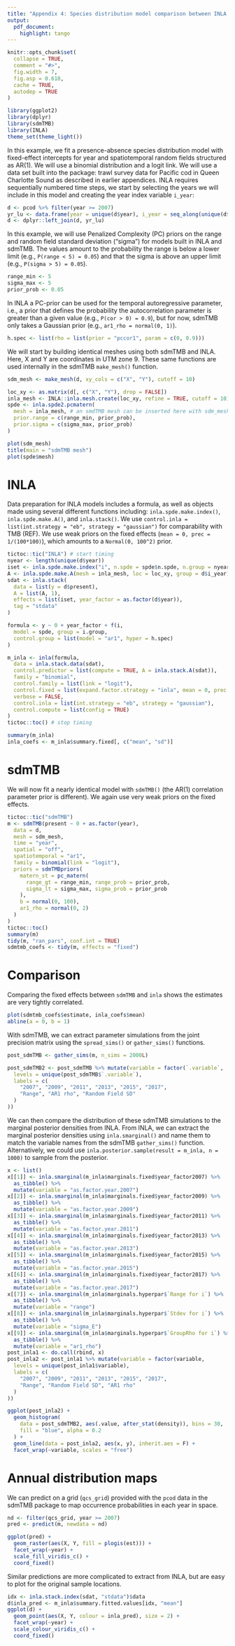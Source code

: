 ```yaml
---
title: "Appendix 4: Species distribution model comparison between INLA and sdmTMB"
output:
  pdf_document:
    highlight: tango
---
```


```r
knitr::opts_chunk$set(
  collapse = TRUE,
  comment = "#>",
  fig.width = 7,
  fig.asp = 0.618,
  cache = TRUE,
  autodep = TRUE
)
```


```r
library(ggplot2)
library(dplyr)
library(sdmTMB)
library(INLA)
theme_set(theme_light())
```
<!-- # library(inlabru) -->

In this example, we fit a presence-absence species distribution model with fixed-effect intercepts for year and spatiotemporal random fields structured as AR(1). 
We will use a binomial distribution and a logit link. 
We will use a data set built into the package: trawl survey data for Pacific cod in Queen Charlotte Sound as described in earlier appendices.
INLA requires sequentially numbered time steps, we start by selecting the years we will include in this model and creating the year index variable `i_year`:

```r
d <- pcod %>% filter(year >= 2007)
yr_lu <- data.frame(year = unique(d$year), i_year = seq_along(unique(d$year)))
d <- dplyr::left_join(d, yr_lu)
```

In this example, we will use Penalized Complexity (PC) priors on the range and random field standard deviation ("sigma") for models built in INLA and sdmTMB.
The values amount to the probability the range is below a lower limit (e.g., `P(range < 5) = 0.05`) and that the sigma is above an upper limit (e.g., `P(sigma > 5) = 0.05`).

```r
range_min <- 5
sigma_max <- 5
prior_prob <- 0.05
```

In INLA a PC-prior can be used for the temporal autoregressive parameter, i.e., a prior that defines the probability the autocorrelation parameter is greater than a given value (e.g., `P(cor > 0) = 0.9`), but for now, sdmTMB only takes a Gaussian prior (e.g., `ar1_rho = normal(0, 1)`).

```r
h.spec <- list(rho = list(prior = "pccor1", param = c(0, 0.9)))
```

We will start by building identical meshes using both sdmTMB and INLA.
Here, X and Y are coordinates in UTM zone 9.
These same functions are used internally in the sdmTMB `make_mesh()` function. 

```r
sdm_mesh <- make_mesh(d, xy_cols = c("X", "Y"), cutoff = 10)
```

```r
loc_xy <- as.matrix(d[, c("X", "Y"), drop = FALSE])
inla_mesh <- INLA::inla.mesh.create(loc_xy, refine = TRUE, cutoff = 10)
spde <- inla.spde2.pcmatern(
  mesh = inla_mesh, # an smdTMB mesh can be inserted here with sdm_mesh$mesh
  prior.range = c(range_min, prior_prob),
  prior.sigma = c(sigma_max, prior_prob)
)
```

```r
plot(sdm_mesh)
title(main = "sdmTMB mesh")
plot(spde$mesh)
```

# INLA 

Data preparation for INLA models includes a formula, as well as objects made using several different functions including: `inla.spde.make.index()`, `inla.spde.make.A()`, and `inla.stack()`.
We use `control.inla = list(int.strategy = "eb", strategy = "gaussian")` for comparability with TMB (REF).
We use weak priors on the fixed effects (`mean = 0, prec = 1/(100*100)`), which amounts to a `Normal(0, 100^2)` prior.

```r
tictoc::tic("INLA") # start timing
nyear <- length(unique(d$year))
iset <- inla.spde.make.index("i", n.spde = spde$n.spde, n.group = nyear)
A <- inla.spde.make.A(mesh = inla_mesh, loc = loc_xy, group = d$i_year)
sdat <- inla.stack(
  data = list(y = d$present),
  A = list(A, 1),
  effects = list(iset, year_factor = as.factor(d$year)),
  tag = "stdata"
)

formula <- y ~ 0 + year_factor + f(i,
  model = spde, group = i.group,
  control.group = list(model = "ar1", hyper = h.spec)
)

m_inla <- inla(formula,
  data = inla.stack.data(sdat),
  control.predictor = list(compute = TRUE, A = inla.stack.A(sdat)),
  family = "binomial",
  control.family = list(link = "logit"),
  control.fixed = list(expand.factor.strategy = "inla", mean = 0, prec = 1 / (100 * 100)),
  verbose = FALSE,
  control.inla = list(int.strategy = "eb", strategy = "gaussian"),
  control.compute = list(config = TRUE)
)
tictoc::toc() # stop timing

summary(m_inla)
inla_coefs <- m_inla$summary.fixed[, c("mean", "sd")]
```

<!-- # inlabru -->

<!-- *** NOT WORKING YET *** -->

<!-- There are a couple ways to include the fixed effects with `inlabru`. Unfortunately, using factor variables in the standard equation syntax does not work. In the first case, we can create a design matrix and add year effects individually to the formula. -->


<!-- Now we can set up the design matrix for `inlabru`   -->

<!-- ```{r echo = F} -->
<!-- m <- lm(present ~ -1 + as.factor(year), data = d) -->
<!-- model_mat <- model.matrix(m) -->
<!-- colnames(model_mat) <- paste0("x", unique(d$year)) -->
<!-- dat <- cbind(d, model_mat) %>% mutate(x = X, y = Y) -->

<!-- # dat <- dat %>% sf::st_as_sf(coords = c("x", "y")) -->

<!-- coordinates(dat) <- c("x", "y") -->
<!-- dat <- as(dat, "SpatialPointsDataFrame") -->
<!-- ``` -->

<!-- Next we set up the `components` object for the model. This includes a formula with fixed or random effects (here only fixed) and the design of the spatial random field. The name `spatrf` can be anything, but includes the coordinates, spde model, and how the year effects are shared.  -->

<!-- ```{r eval = F, echo = F} -->
<!-- components <- present ~ 0 +  -->
<!--     x2009 + x2011 + x2013 + x2015 + x2017  +  -->
<!--     # x2009(main=x2009, model="linear") + -->
<!--     # x2011(main=x2011, model="linear") + -->
<!--     # x2013(main=x2013, model="linear") + -->
<!--     # x2015(main=x2015, model="linear") + -->
<!--     # x2017(main=x2017, model="linear") + -->
<!--     spatrf(coordinates, model = spde, group = year, ngroup=length(unique(d$year)), -->
<!--       control.group = list(model = 'ar1', hyper = h.spec)) -->

<!-- m_bru <- bru( -->
<!--   components = components, -->
<!--   family = "binomial", -->
<!--   options =  -->
<!--    list(bru_verbose = TRUE,  -->
<!--         control.fixed = list(expand.factor.strategy = 'inla'), -->
<!--         control.family = list(link = "logit"), -->
<!--         control.inla = list(int.strategy = "eb", strategy = "gaussian"), -->
<!--         control.compute = list(config = TRUE) -->
<!--   ), -->
<!--   data = dat -->
<!-- ) -->

<!-- bru_coefs <- m_bru$summary.fixed[, c("mean", "sd")] -->
<!-- summary(m_bru) -->
<!-- ``` -->


<!-- The other way to set up the fixed coefficients with `inlabru` is to use the `fac` argument. Note the location of the parameters changes from to `summary.random$fac` -->

<!-- ```{r } -->
<!-- tictoc::tic("bru") -->

<!-- components <- present ~ 0 + -->
<!--   spatrf(main = coordinates, model = spde, group = dat$year, ngroup=length(unique(dat$year)), -->
<!--       control.group = list(model = 'ar1')) + -->
<!--       # control.group = list(model = 'ar1', hyper = h.spec)) + -->
<!--   # fac(main = year,  model = "iid", -->
<!--   #     hyper = list(prec = list(initial = log(1e-6), -->
<!--   #                            fixed = TRUE)) -->
<!--   # ) -->
<!--   fac(main = year,  model = "factor_full") -->

<!-- m_bru <- bru( -->
<!--   components = components, -->
<!--   family = "binomial", -->
<!--   options =  -->
<!--    list(bru_verbose = TRUE,  -->
<!--         control.fixed = list(expand.factor.strategy = 'inla'), -->
<!--         control.family = list(link = "logit"), -->
<!--         control.inla = list(int.strategy = "eb", strategy = "gaussian"), -->
<!--         control.compute = list(config = TRUE) -->
<!--   ), -->
<!--   data = dat -->
<!-- ) -->
<!-- tictoc::toc() -->

<!-- bru_coefs <- m_bru$summary.random$fac[, c("mean", "sd")] -->
<!-- summary(m_bru) -->
<!-- ``` -->


<!-- ```{r} -->
<!-- m_bru <- bru_rerun(m_bru, options = list()) -->
<!-- summary(m_bru) -->
<!-- ``` -->


<!-- Comparing the spatial random effects between `INLA` and `inlabru` shows us that the latter is not estimating well. -->

<!-- ```{r} -->
<!-- m_inla$summary.hyperpar[, c("mean", "sd")] -->
<!-- m_bru$summary.hyperpar[, c("mean", "sd")] -->
<!-- ``` -->

<!-- As a result the fixed effect estimates are also quite different.  -->

<!-- ```{r} -->
<!-- plot(inla_coefs$mean, bru_coefs$mean) -->
<!-- abline(a = 0, b = 1) -->
<!-- ``` -->


# sdmTMB

We will now fit a nearly identical model with `sdmTMB()` (the AR(1) correlation parameter prior is different).
We again use very weak priors on the fixed effects.

```r
tictoc::tic("sdmTMB")
m <- sdmTMB(present ~ 0 + as.factor(year),
  data = d,
  mesh = sdm_mesh,
  time = "year",
  spatial = "off",
  spatiotemporal = "ar1",
  family = binomial(link = "logit"),
  priors = sdmTMBpriors(
    matern_st = pc_matern(
      range_gt = range_min, range_prob = prior_prob,
      sigma_lt = sigma_max, sigma_prob = prior_prob
    ),
    b = normal(0, 100),
    ar1_rho = normal(0, 2)
  )
)
tictoc::toc()
summary(m)
tidy(m, "ran_pars", conf.int = TRUE)
sdmtmb_coefs <- tidy(m, effects = "fixed")
```

# Comparison

Comparing the fixed effects between `sdmTMB` and `inla` shows the estimates are very tightly correlated.  

```r
plot(sdmtmb_coefs$estimate, inla_coefs$mean)
abline(a = 0, b = 1)
```

With sdmTMB, we can extract parameter simulations from the joint precision matrix using the `spread_sims()` or `gather_sims()` functions.

```r
post_sdmTMB <- gather_sims(m, n_sims = 2000L)

post_sdmTMB2 <- post_sdmTMB %>% mutate(variable = factor(`.variable`,
  levels = unique(post_sdmTMB$`.variable`),
  labels = c(
    "2007", "2009", "2011", "2013", "2015", "2017",
    "Range", "AR1 rho", "Random Field SD"
  )
))
```

We can then compare the distribution of these sdmTMB simulations to the marginal posterior densities from INLA. 
From INLA, we can extract the marginal posterior densities using `inla.smarginal()` and name them to match the variable names from the sdmTMB `gather_sims()` function.
Alternatively, we could use `inla.posterior.sample(result = m_inla, n = 1000)` to sample from the posterior.
<!-- # post_inla <- inla.posterior.sample(result = m_inla, n = 400L) -->

```r
x <- list()
x[[1]] <- inla.smarginal(m_inla$marginals.fixed$year_factor2007) %>%
  as_tibble() %>%
  mutate(variable = "as.factor.year.2007")
x[[2]] <- inla.smarginal(m_inla$marginals.fixed$year_factor2009) %>%
  as_tibble() %>%
  mutate(variable = "as.factor.year.2009")
x[[3]] <- inla.smarginal(m_inla$marginals.fixed$year_factor2011) %>%
  as_tibble() %>%
  mutate(variable = "as.factor.year.2011")
x[[4]] <- inla.smarginal(m_inla$marginals.fixed$year_factor2013) %>%
  as_tibble() %>%
  mutate(variable = "as.factor.year.2013")
x[[5]] <- inla.smarginal(m_inla$marginals.fixed$year_factor2015) %>%
  as_tibble() %>%
  mutate(variable = "as.factor.year.2015")
x[[6]] <- inla.smarginal(m_inla$marginals.fixed$year_factor2017) %>%
  as_tibble() %>%
  mutate(variable = "as.factor.year.2017")
x[[7]] <- inla.smarginal(m_inla$marginals.hyperpar$`Range for i`) %>%
  as_tibble() %>%
  mutate(variable = "range")
x[[8]] <- inla.smarginal(m_inla$marginals.hyperpar$`Stdev for i`) %>%
  as_tibble() %>%
  mutate(variable = "sigma_E")
x[[9]] <- inla.smarginal(m_inla$marginals.hyperpar$`GroupRho for i`) %>%
  as_tibble() %>%
  mutate(variable = "ar1_rho")
post_inla1 <- do.call(rbind, x)
post_inla2 <- post_inla1 %>% mutate(variable = factor(variable,
  levels = unique(post_inla1$variable),
  labels = c(
    "2007", "2009", "2011", "2013", "2015", "2017",
    "Range", "Random Field SD", "AR1 rho"
  )
))
```

```r
ggplot(post_inla2) +
  geom_histogram(
    data = post_sdmTMB2, aes(.value, after_stat(density)), bins = 30,
    fill = "blue", alpha = 0.2
  ) +
  geom_line(data = post_inla2, aes(x, y), inherit.aes = F) +
  facet_wrap(~variable, scales = "free")
```

# Annual distribution maps

We can predict on a grid (`qcs_grid`) provided with the `pcod` data in the sdmTMB package to map occurrence probabilities in each year in space. 

```r
nd <- filter(qcs_grid, year >= 2007)
pred <- predict(m, newdata = nd)
```

```r
ggplot(pred) +
  geom_raster(aes(X, Y, fill = plogis(est))) +
  facet_wrap(~year) +
  scale_fill_viridis_c() +
  coord_fixed()
```

Similar predictions are more complicated to extract from INLA, but are easy to plot for the original sample locations.

```r
idx <- inla.stack.index(sdat, "stdata")$data
d$inla_pred <- m_inla$summary.fitted.values[idx, "mean"]
ggplot(d) +
  geom_point(aes(X, Y, colour = inla_pred), size = 2) +
  facet_wrap(~year) +
  scale_colour_viridis_c() +
  coord_fixed()
```

<!-- predict.inla? -->

<!-- ```{r} -->
<!-- pgrid <- inla.mesh.projector(inla_mesh) -->

<!-- predict(m_inla, pgrid) -->
<!-- ``` -->

<!-- # ```{r epsilon, cache=FALSE, out.width="6in"} -->
<!-- # plot_map(pred, "epsilon_st") + -->
<!-- #   ggtitle("Spatiotemporal random effects only") + -->
<!-- #   scale_fill_gradient2() -->
<!-- # ``` -->
<!-- #  -->
<!-- # ```{r resids, out.width="3in"} -->
<!-- # p <- predict(m) -->
<!-- # p$resid <- residuals(m) -->
<!-- # qqnorm(p$resid) -->
<!-- # qqline(p$resid) -->
<!-- # ``` -->
